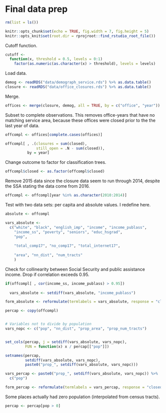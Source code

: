 # Final data prep
```r
rm(list = ls())
```


```r
knitr::opts_chunk$set(echo = TRUE, fig.width = 7, fig.height = 5)
knitr::opts_knit$set(root.dir = rprojroot::find_rstudio_root_file())
```

Cutoff function.
```r
cutoff <- 
  function(x, threshold = 0.5, levels = 0:1) 
    factor(as.numeric(as.character(x) > threshold), levels = levels)

```

Load data.
```r
demog <- readRDS("data/demograph_service.rds") %>% as.data.table() 
closure <- readRDS("data/office_closures.rds") %>% as.data.table()
```

Merge.
```r
offices <- merge(closure, demog, all = TRUE, by = c("office", "year"))
```

Subset to complete observations. This removes office-years that have no matching service area, because these offices were closed prior to the the last year of data.
```r
offcompl <- offices[complete.cases(offices)]

offcompl[ , .(closures = sum(closed), 
              still_open = .N - sum(closed)),
          by = year]
```



Change outcome to factor for classification trees.
```r
offcompl$closed <- as.factor(offcompl$closed)
```

Remove 2015 data since the closure data seem to run through 2014, despite the SSA stating the data come from 2016.

```r
offcompl <- offcompl[year %in% as.character(2010:2014)]
```

Test with two data sets: per capita and absolute values. I redefine here.

```r
absolute <- offcompl

vars_absolute <- 
  c("white", "black", "english_imp", "income", "income_publass",
    "income_ss", "poverty", "seniors", "educ_hsgrad", 
    "pop",
    
    "total_comp17", "no_comp17", "total_internet17",
    
    "area", "nn_dist", "num_tracts"
    )
```

Check for collinearity between Social Security and public assistance income. Drop if correlation exceeds 0.95.

```r
if(offcompl[ , cor(income_ss, income_publass) > 0.95])
  
  vars_absolute <- setdiff(vars_absolute, "income_publass")

form_absolute <- reformulate(termlabels = vars_absolute, response = "closed")
```


```r
percap <- copy(offcompl)


# Variables not to divide by population
vars_nopc <- c("pop", "nn_dist", "prop_area", "prop_num_tracts")


set_cols(percap, j = setdiff(vars_absolute, vars_nopc), 
         FUN = function(x) x / percap[["pop"]])

setnames(percap, 
         setdiff(vars_absolute, vars_nopc), 
         paste0("prop_", setdiff(vars_absolute, vars_nopc)))
```


```r
vars_percap <- paste0("prop_", setdiff(vars_absolute, vars_nopc)) %>%
  c("pop")

form_percap <- reformulate(termlabels = vars_percap, response = "closed")


```

Some places actually had zero population (interpolated from census tracts).
```r
percap <- percap[pop > 0]
```
